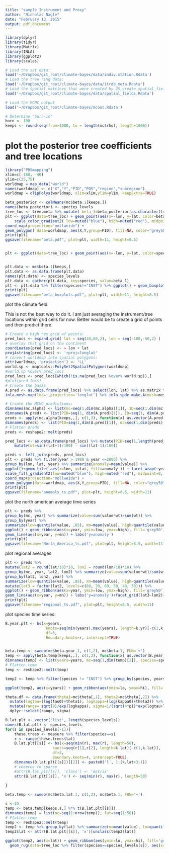 ```yaml
---
title: "sample Instrument and Proxy"
author: "Nicholas Nagle"
date: "February 13, 2015"
output: pdf_document
---
```

```r
library(dplyr)
library(tidyr)
library(Matrix)
library(INLA)
library(ggplot2)
library(scales)

# Load the sat data:
load('~/Dropbox/git_root/climate-bayes/data/indiv.station.Rdata')
# Load the tree ring data:
load('~/Dropbox/git_root/climate-bayes/data/itrdb_meta.Rdata')
# Load the spatial matrices that were created by 25_create_spatial_field.R
load('~/Dropbox/git_root/climate-bayes/data/spatial_fields.Rdata')

# Load the MCMC output
load('~/Dropbox/git_root/climate-bayes/mcout.Rdata')

# Determine "burn-in"
burn <- 100
keeps <- round(seq(from=1000, to = length(mc$rho), length=1000))
```

# plot the posterior tree coefficients and tree locations 
```r
library("PBSmapping")
xlim=c(-180, -40)
ylim=c(25,75)
worldmap = map_data("world")
names(worldmap) <- c("X","Y","PID","POS","region","subregion")
worldmap = clipPolys(worldmap, xlim=xlim,ylim=ylim, keepExtra=TRUE)

beta_posterior <- colMeans(mc$beta.1[keeps,])
names(beta_posterior) <- species_levels
tree_loc <- tree.meta %>% mutate( beta_1=beta_posterior[as.character(tree.meta$species)] )
plt <- ggplot(data=tree_loc) + geom_point(aes(x=-lon, y=lat, color=beta_1)) + 
	scale_color_gradient2( low=muted("blue"), high=muted("red"), midpoint=0 ) +
coord_map(projection="mollweide") + 
geom_polygon( data=worldmap, aes(X,Y,group=PID), fill=NA, color="grey50" )
print(plt)
ggsave(filename="beta.pdf", plot=plt, width=11, height=8.5)


plt <- ggplot(data=tree_loc) + geom_point(aes(x=-lon, y=lat, color=species_code))


plt.data <- mc$beta.1[keeps,]
plt.data <- as.data.frame(plt.data)
names(plt.data) <- species_levels
plt.data <- gather(plt.data, key=species, value=beta_1)
plt <- plt.data %>% filter(species!="INST") %>% ggplot() + geom_boxplot( aes(x=species, y=beta_1) )
print(plt)
ggsave(filename="beta_boxplots.pdf", plot=plt, width=11, height=8.5)
```


plot the climate field

This is not the best way to do it.  I am just averaging the instrument/tree locations within grid cells for now.  Better would be to create a grid of points and then predict there.

```r
# Create a high res grid of points:
pred_locs <- expand.grid( lat = seq(30,80,2), lon = seq(-180,-50,2) )
# overlay that grid on the continent
coordinates(pred_locs) <- ~ lon + lat
proj4string(pred_locs) <- '+proj=longlat'
# convert worldmap into spatial polygons:
attr(worldmap, 'projection') <- 'LL'
world.sp <- maptools::PolySet2SpatialPolygons(worldmap)
#world.sp %over% pred_locs
pred_locs <- pred_locs[which(!is.na(pred_locs %over% world.sp)),]
#plot(pred_locs)
# Create the basis
A.pred <- as.data.frame(pred_locs) %>% select(lon, lat) %>% as.matrix %>%
inla.mesh.map(loc=.,projection='longlat') %>% inla.spde.make.A(mesh=mesh2, loc=.)

# Create the MCMC predictions:
dimnames(mc.alpha) <- list(mc=seq(1,dim(mc.alpha)[1]), ID=seq(1,dim(mc.alpha)[2]), year=years)
dimnames(A.pred) <- list(PID=seq(1, dim(A.pred)[1]), ID=seq(1, dim(A.pred)[2]))
preds <- apply(mc.alpha[keeps,,], c(1,3), function(x) as.vector(A.pred %*% x))
dimnames(preds) <- list(PID=seq(1,dim(A.pred)[1]), mc=seq(1,dim(preds)[2]), year=years)
# Flatten preds
preds <- reshape2::melt(preds)

pred_locs <- as.data.frame(pred_locs) %>% mutate(PID=seq(1,length(pred_locs))) %>%
	mutate(wt=sin((lat+1)/180) - sin((lat-1)/180))

preds <- left_join(preds, pred_locs)
plt <- preds %>% filter(year > 1980 & year <=2000) %>% 
group_by(lon, lat, year) %>% summarize(anomaly=mean(value)) %>% 
ggplot()+geom_tile( aes(x=lon, y=lat, fill=anomaly )) + facet_wrap(~year) +
scale_fill_gradient2(low=muted("blue"), high=muted("red"), midpoint=0, limit=c(-4,4))+
coord_map(projection="mollweide") +
geom_polygon(data=worldmap, aes(X,Y,group=PID), fill=NA, color="grey50")
print(plt)
ggsave(filename="anomaly_ts.pdf", plot=plt, height=8.5, width=11)
```

plot the north american average time series
```r
plt <- preds %>% 
group_by(mc, year) %>% summarize(value=sum(value*wt)/sum(wt)) %>%
group_by(year) %>% 
summarize(low=quantile(value, .05), mn=mean(value), high=quantile(value, .95)) %>% 
ggplot() + geom_ribbon(aes(x=year, ymin=low, ymax=high), fill='grey50') +
geom_line(aes(x=year, y=mn)) + labs('y=anomaly')
print(plt)
ggsave(filename="North_America_ts.pdf", plot=plt, height=8.5, width=11)
```

plot regional averages
```r

plt <- preds %>%
mutate(lat2 = round(lat/10)*10, lon2 = round(lon/10)*10) %>%
group_by(mc, year, lat2, lon2) %>% summarize(value=sum(value*wt)/sum(wt)) %>%
group_by(lat2, lon2, year) %>%
summarize(low=quantile(value, .05), mn=mean(value), high=quantile(value, .95)) %>% 
mutate(lat3 = factor(lat2, levels=c(80, 70, 60, 50, 40, 30))) %>%
ggplot() + geom_ribbon(aes(x=year, ymin=low, ymax=high), fill='grey50') +
geom_line(aes(x=year, y=mn)) + labs('y=anomaly')+facet_grid(lat3~lon2)+scale_y_continuous(limits=c(-4,4))
print(plt)
ggsave(filename="regional_ts.pdf", plot=plt, height=8.5, width=11)
```

plot species time series:
```r

B.year.plt <- bs(x=years, 
                  knots=seq(min(years),max(years), length=k.yr)[-c(1,k.yr)],
                  df=3,
                  Boundary.knots=r, intercept=TRUE)


beta.temp <- sweep(mc$beta.year.1, c(1,2), mc$beta.1, FUN='+')
temp <- apply(beta.temp[keeps,,], c(1,2), function(x) as.vector(B.year.plt %*% x))
dimnames(temp) <- list(years=years, mc=seq(1,dim(temp)[2]), species=species_levels)
# Flatten temp
temp <- reshape2::melt(temp)

temp2 <- temp %>% filter(species != "INST") %>% group_by(species, years) %>% summarize(m=mean(value), lo=quantile(value, .05), hi=quantile(value,.95))

ggplot(temp2, aes(x=years)) + geom_ribbon(aes(ymin=lo, ymax=hi), fill='grey50') + geom_line(aes(y=m)) + facet_wrap(~species) + coord_cartesian(ylim=c(-1,1)) + geom_abline(intercept=0, slope=0)
```


```r
theta.df <- data.frame(theta1=mc$theta[,1], theta2=mc$theta[,2]) %>% 
  mutate(logtau=(log(tau0)+theta1), logkappa=(log(kappa0)+theta2)) %>%
  mutate(range= sqrt(8)/exp(logkappa), sigma=1/(sqrt(4*pi)*exp(logtau+logkappa))) %>%
  dplyr::select(range, sigma) 
```

```r
B.lat.plt <- vector('list', length(species_levels))
names(B.lat.plt) <- species_levels
for(s in species_levels[-1]){ 
    these.trees <- measure %>% filter(species==s)
    r <- range(these.trees$lat)
    B.lat.plt[[s]] <- bs(x=seq(min(r), max(r), length=50), 
                     knots=seq(r[1],r[2], length=k.lat)[-c(1,k.lat)],
                     df=3,
                     Boundary.knots=r, intercept=TRUE)
    dimnames(B.lat.plt[[s]])[[2]] <- paste0('l', 1:(k.lat+3-1))
    # cooerce to sparse
    #attr(B.lat.plt[[s]], 'class') <- 'matrix'
    attr(B.lat.plt[[s]], 'x') <- seq(min(r), max(r), length=50)
 
}

beta.temp <- sweep(mc$beta.lat.1, c(1,2), mc$beta.1, FUN='+')

s <-10
temp <- beta.temp[keeps,s,] %*% t(B.lat.plt[[s]])
dimnames(temp) = list(mc=seq(1:nrow(temp)), lat=seq(1:50))
# Flatten temp
temp <- reshape2::melt(temp)
temp2 <- temp %>% group_by(lat) %>% summarize(m=mean(value), lo=quantile(value, .05), hi=quantile(value,.95))
temp2$lat <- attr(B.lat.plt[[s]], 'x')[unclass(temp2$lat)]

ggplot(temp2, aes(x=lat)) + geom_ribbon(aes(ymin=lo, ymax=hi), fill='grey50') + geom_line(aes(y=m)) + coord_cartesian(ylim=c(-1,1)) + geom_abline(intercept=0, slope=0) +
  geom_rug(data=tree_loc %>% filter(species==species_levels[s]), aes(x=lat))
```